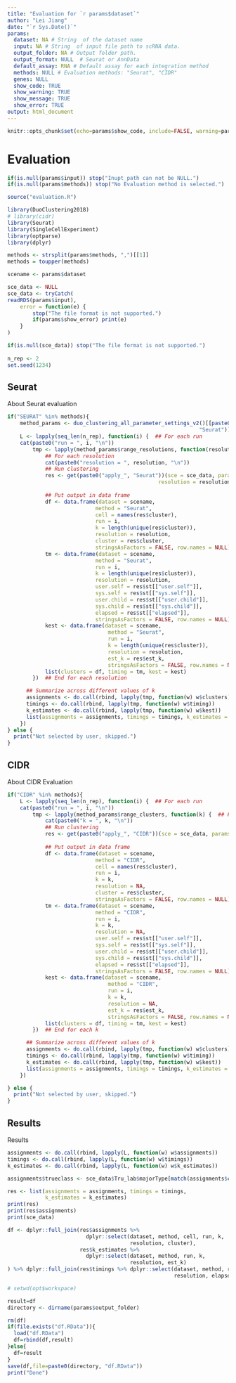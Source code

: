```yaml
---
title: "Evaluation for `r params$dataset`"
author: "Lei Jiang"
date: "`r Sys.Date()`"
params:
  dataset: NA # String  of the dataset name
  input: NA # String  of input file path to scRNA data.
  output_folder: NA # Output folder path.
  output_format: NULL  # Seurat or AnnData
  default_assay: RNA # Default assay for each integration method
  methods: NULL # Evaluation methods: "Seurat", "CIDR"
  genes: NULL 
  show_code: TRUE
  show_warning: TRUE
  show_message: TRUE
  show_error: TRUE
output: html_document
---
```



```r
knitr::opts_chunk$set(echo=params$show_code, include=FALSE, warning=params$show_warning, message=params$show_message)
```
# Evaluation

```r
if(is.null(params$input)) stop("Inupt_path can not be NULL.")
if(is.null(params$methods)) stop("No Evaluation method is selected.")

source("evaluation.R")

library(DuoClustering2018)
# library(cidr)
library(Seurat)
library(SingleCellExperiment)
library(optparse)
library(dplyr)

methods <- strsplit(params$methods, ",")[[1]]
methods = toupper(methods)

scename <- params$dataset

sce_data <- NULL
sce_data <- tryCatch(
readRDS(params$input),
    error = function(e) {
        stop("The file format is not supported.")
        if(params$show_error) print(e)
    }
)

if(is.null(sce_data)) stop("The file format is not supported.")
                                                      
n_rep <- 2
set.seed(1234)

```


## Seurat
About Seurat evaluation
```r

if("SEURAT" %in% methods){
    method_params <- duo_clustering_all_parameter_settings_v2()[[paste0("sce_filteredExpr10_Koh_", 
                                                             "Seurat")]]    
    L <- lapply(seq_len(n_rep), function(i) {  ## For each run
    cat(paste0("run = ", i, "\n"))
        tmp <- lapply(method_params$range_resolutions, function(resolution) {  
            ## For each resolution
            cat(paste0("resolution = ", resolution, "\n"))
            ## Run clustering
            res <- get(paste0("apply_", "Seurat"))(sce = sce_data, params = method_params, 
                                                resolution = resolution)
            
            ## Put output in data frame
            df <- data.frame(dataset = scename, 
                            method = "Seurat", 
                            cell = names(res$cluster),
                            run = i,
                            k = length(unique(res$cluster)),
                            resolution = resolution,
                            cluster = res$cluster,
                            stringsAsFactors = FALSE, row.names = NULL)
            tm <- data.frame(dataset = scename, 
                            method = "Seurat",
                            run = i, 
                            k = length(unique(res$cluster)),
                            resolution = resolution,
                            user.self = res$st[["user.self"]],
                            sys.self = res$st[["sys.self"]],
                            user.child = res$st[["user.child"]],
                            sys.child = res$st[["sys.child"]],
                            elapsed = res$st[["elapsed"]],
                            stringsAsFactors = FALSE, row.names = NULL)
            kest <- data.frame(dataset = scename, 
                                method = "Seurat",
                                run = i, 
                                k = length(unique(res$cluster)),
                                resolution = resolution,
                                est_k = res$est_k,
                                stringsAsFactors = FALSE, row.names = NULL)
            list(clusters = df, timing = tm, kest = kest)
        })  ## End for each resolution

      ## Summarize across different values of k
      assignments <- do.call(rbind, lapply(tmp, function(w) w$clusters))
      timings <- do.call(rbind, lapply(tmp, function(w) w$timing))
      k_estimates <- do.call(rbind, lapply(tmp, function(w) w$kest))
      list(assignments = assignments, timings = timings, k_estimates = k_estimates)
    })
} else {
  print("Not selected by user, skipped.")
}
```


## CIDR
About CIDR Evaluation
```r

if("CIDR" %in% methods){
    L <- lapply(seq_len(n_rep), function(i) {  ## For each run
    cat(paste0("run = ", i, "\n"))
        tmp <- lapply(method_params$range_clusters, function(k) {  ## For each k
            cat(paste0("k = ", k, "\n"))
            ## Run clustering
            res <- get(paste0("apply_", "CIDR"))(sce = sce_data, params = method_params, k = k)
            
            ## Put output in data frame
            df <- data.frame(dataset = scename, 
                            method = "CIDR", 
                            cell = names(res$cluster),
                            run = i,
                            k = k,
                            resolution = NA,
                            cluster = res$cluster,
                            stringsAsFactors = FALSE, row.names = NULL)
            tm <- data.frame(dataset = scename, 
                            method = "CIDR",
                            run = i, 
                            k = k,
                            resolution = NA,
                            user.self = res$st[["user.self"]],
                            sys.self = res$st[["sys.self"]],
                            user.child = res$st[["user.child"]],
                            sys.child = res$st[["sys.child"]],
                            elapsed = res$st[["elapsed"]],
                            stringsAsFactors = FALSE, row.names = NULL)
            kest <- data.frame(dataset = scename, 
                                method = "CIDR",
                                run = i, 
                                k = k,
                                resolution = NA,
                                est_k = res$est_k,
                                stringsAsFactors = FALSE, row.names = NULL)
            list(clusters = df, timing = tm, kest = kest)
        })  ## End for each k

      ## Summarize across different values of k
      assignments <- do.call(rbind, lapply(tmp, function(w) w$clusters))
      timings <- do.call(rbind, lapply(tmp, function(w) w$timing))
      k_estimates <- do.call(rbind, lapply(tmp, function(w) w$kest))
      list(assignments = assignments, timings = timings, k_estimates = k_estimates)
    })

} else {
  print("Not selected by user, skipped.")
}
```


## Results
Results
```r
assignments <- do.call(rbind, lapply(L, function(w) w$assignments))
timings <- do.call(rbind, lapply(L, function(w) w$timings))
k_estimates <- do.call(rbind, lapply(L, function(w) w$k_estimates))

assignments$trueclass <- sce_data$Tru_lab$majorType[match(assignments$cell, sce_data$Tru_lab$X)]

res <- list(assignments = assignments, timings = timings,
            k_estimates = k_estimates)
print(res)
print(res$assignments)
print(sce_data)

df <- dplyr::full_join(res$assignments %>%
                         dplyr::select(dataset, method, cell, run, k, 
                                       resolution, cluster),
                       res$k_estimates %>%
                         dplyr::select(dataset, method, run, k, 
                                       resolution, est_k)
) %>% dplyr::full_join(res$timings %>% dplyr::select(dataset, method, run, k,
                                                     resolution, elapsed))

# setwd(opt$workspace)

result=df
directory <- dirname(params$output_folder)

rm(df)
if(file.exists("df.RData")){
  load("df.RData")
  df=rbind(df,result)
}else{
  df=result
}
save(df,file=paste0(directory, "df.RData"))
print("Done")
```